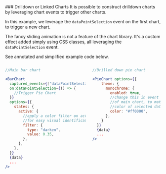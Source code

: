 
<Version />
### Drilldown or Linked Charts
It is possible to construct drilldown charts by leveraging chart events to trigger other charts.

<Meta of={Stories} />
<Story of={Stories.Main} />

<div class="content">
  <p>
    In this example, we leverage the <code>dataPointSelection</code> event on the first chart, to trigger a new chart.
  </p>
  <p>
    The fancy sliding animation is not a feature of the chart library. It's a custom effect added simply using CSS classes, all leveraging the <code>dataPointSelection</code> event.
  </p>
  <p>
    See annotated and simplified example code below.
  </p>
</div>

<div class="columns">
<div class="column">

```jsx
//Main bar chart

<BarChart 
  captured_events={["dataPointSelection"]}
  on:dataPointSelection={() => {
    //Trigger Pie Chart
  }}
  options={{
    states: {
      active: {
        //apply a color filter on active state
        //for easy visual identification
        filter: {
          type: "darken",
          value: 0.35,
        },
      },
    },
  }}
  {data}
  ...
/>
```

</div>
<div class="column">

```jsx
//Drilled down pie chart

<PieChart options={{
    theme: {
      monochrome: {
        enabled: true,
        //change this in event listener
        //of main chart, to match 
        //color of selected data
        color: "#ff0000",
      },
    }
  }}
  {data}
  ...
/>
```

</div>
</div>